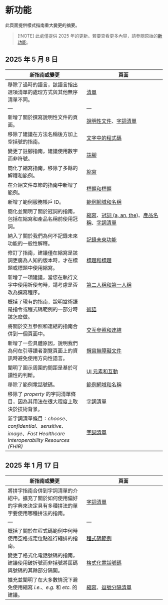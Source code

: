 # 新功能

此頁面提供樣式指南重大變更的摘要。

> [!NOTE]
> 此處僅提供 2025 年的更新。若要查看更多內容，請參閱原始的[新功能](https://developers.google.com/style/whats-new)。

## 2025 年 5 月 8 日

| 新指南或變更 | 頁面 |
| --- | --- |
| 移除了過時的語言，該語言指出選項清單的處理方式與其他無序清單不同。 | [清單](https://developers.google.com/style/lists) |
| --- | --- |
| 新增了關於撰寫說明性文件的頁面。 | [說明性文件](https://developers.google.com/style/prescriptive-documentation)、[字詞清單](https://developers.google.com/style/word-list#should) |
| 移除了建議在方法名稱後方加上空括號的指南。 | [文字中的程式碼](https://developers.google.com/style/code-in-text) |
| 變更了註腳指南，建議使用數字而非符號。 | [註腳](https://developers.google.com/style/footnotes) |
| 簡化了縮寫指南，移除了多餘的解釋和範例。 | [縮寫](https://developers.google.com/style/contractions) |
| 在介紹文件章節的指南中新增了範例。 | [標題和標題](https://developers.google.com/style/headings) |
| 新增了範例服務帳戶 ID。 | [範例網域和名稱](https://developers.google.com/style/examples) |
| 簡化並闡明了關於冠詞的指南，包括在縮寫和產品名稱前使用冠詞。 | [縮寫](https://developers.google.com/style/abbreviations)、[冠詞 (a, an, the)](https://developers.google.com/style/articles)、[產品名稱](https://developers.google.com/style/product-names)、[字詞清單](https://developers.google.com/style/word-list) |
| 納入了關於我們為何不記錄未來功能的一般性解釋。 | [記錄未來功能](https://developers.google.com/style/future) |
| 修訂了指南，建議僅在縮寫是該詞更廣為人知的版本時，才在標題或標題中使用縮寫。 | [標題和標題](https://developers.google.com/style/headings) |
| 新增了一項建議，當您在執行文字中使用祈使句時，請考慮是否改為撰寫程序。 | [第二人稱和第一人稱](https://developers.google.com/style/person) |
| 概括了現有的指南，說明當術語是指令或程式碼範例的一部分時該怎麼做。 | [術語](https://developers.google.com/style/jargon) |
| 將關於交互參照和連結的指南合併到一個頁面中。 | [交互參照和連結](https://developers.google.com/style/cross-references) |
| 新增了一些具體原因，說明我們為何在引導讀者瀏覽頁面上的資訊時避免使用方向性語言。 | [撰寫無障礙文件](https://developers.google.com/style/accessibility) |
| 闡明了圖示周圍的間距是基於可讀性的判斷。 | [UI 元素和互動](https://developers.google.com/style/ui-elements) |
| 移除了範例電話號碼。 | [範例網域和名稱](https://developers.google.com/style/examples) |
| 移除了 *property* 的字詞清單條目，因為其用法在很大程度上取決於技術背景。 | [字詞清單](https://developers.google.com/style/word-list) |
| 新字詞清單條目：*choose*、*confidential*、*sensitive*、*image*、*Fast Healthcare Interoperability Resources (FHIR)* | [字詞清單](https://developers.google.com/style/word-list) |

## 2025 年 1 月 17 日

| 新指南或變更 | 頁面 |
| --- | --- |
| 將拼字指南合併到字詞清單的介紹中。擴充了關於如何使用偏好的字典來決定具有多種拼法的單字要使用哪種拼法的指南。 | [字詞清單](https://developers.google.com/style/word-list) |
| --- | --- |
| 概括了關於在程式碼範例中何時使用空格或定位點進行縮排的指南。 | [程式碼範例](https://developers.google.com/style/code-samples#guidelines) |
| 變更了格式化電話號碼的指南，建議使用破折號而非括號將區碼與號碼的其餘部分隔開。 | [格式化電話號碼](https://developers.google.com/style/phone-numbers) |
| 擴充並闡明了在大多數情況下避免使用縮寫 *i.e.*、*e.g.* 和 *etc.* 的建議。 | [縮寫](https://developers.google.com/style/abbreviations#dont-use)、[逗號分隔清單](https://developers.google.com/style/lists#comma-separated-lists) |